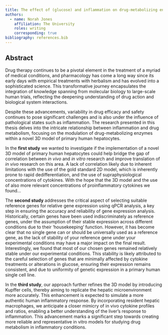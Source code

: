 ```yaml
---
title: The effect of (glucose) and inflammation on drug-metabolizing enzymes and transporters in a novel 3D model of primary human hepatocytes
authors:
  - name: Norah Jones
    affiliation: The University
    roles: writing
    corresponding: true
bibliography: references.bib
---
```


## Abstract

Drug therapy continues to be a pivotal element in the treatment of a myriad of medical conditions, and pharmacology has come a long way since its early days with empirical treatments with herbalism and has evolved into a sophisticated science. This transformative journey encapsulates the integration of knowledge spanning from molecular biology to large-scale human trials, reflecting the deepening understanding of drug action and biological system interactions.

Despite these advancements, variability in drug efficacy and safety continues to pose significant challenges and is also under the influence of pathological states such as inflammation. The research presented in this thesis delves into the intricate relationship between inflammation and drug metabolism, focusing on the modulation of drug-metabolizing enzymes within a novel 3D model of primary human hepatocytes.

In the **first study** we wanted to investigate if the implementation of a novel 3D model of primary human hepatocytes could help bridge the gap of correlation between *in vivo* and *in vitro* research and improve translation of *in vivo* research on this area. A lack of correlation likely due to inherent limitations with the use of the gold standard 2D model, which is inherently prone to rapid dedifferentiation, and the use of supraphysiological concentrations of cytokines. With the hope that the 3D model and the use of also more relevant concentrations of proinflammatory cytokines we found…

The **second study** addresses the critical aspect of selecting suitable reference genes for relative gene expression using qPCR analysis, a key step in ensuring the accuracy and reliability of gene expression analysis. Historically, certain genes have been used indiscriminately as reference genes, under the assumption of their stable expression across different conditions due to their 'housekeeping' function. However, it has become clear that no single gene can or should be universally used as a reference gene, as the lack of stability of your reference gene under your experimental conditions may have a major impact on the final result. Interestingly, we found that most of our chosen genes remained relatively stable under our experimental conditions. This stability is likely attributed to the careful selection of genes that are minimally affected by cytokine treatments or alterations in glucose, ensuring their expression remains consistent, and due to uniformity of genetic expression in a primary human single cell line.

In the **third study**, our approach further refines the 3D model by introducing Kupffer cells, thereby aiming to replicate the hepatic microenvironment more accurately. This enhancement is expected to simulate a more authentic human inflammatory response. By incorporating resident hepatic macrophages, we anticipate a closer mimicry of in vivo cytokine profiles and ratios, enabling a better understanding of the liver's response to inflammation. This advancement marks a significant step towards creating more reliable and representative in vitro models for studying drug metabolism in inflammatory conditions.
